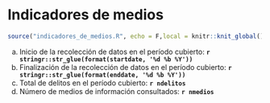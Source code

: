 # Indicadores de medios

```r
source("indicadores_de_medios.R", echo = F,local = knitr::knit_global())
```

a.	Inicio de la recolección de datos en el período cubierto: **`r stringr::str_glue(format(startdate, '%d %b %Y'))`**
b.	Finalización de la recolección de datos en el período cubierto: **`r stringr::str_glue(format(enddate, '%d %b %Y'))`**
c.	Total de delitos en el período cubierto: **`r ndelitos`**
d.	Número de medios de información consultados: **`r nmedios`**

